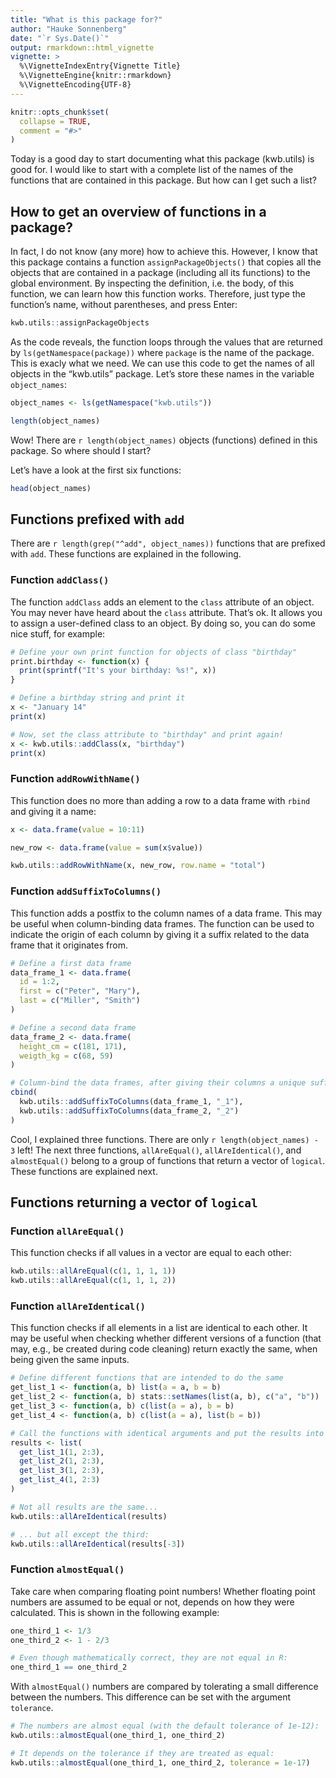 ```yaml
---
title: "What is this package for?"
author: "Hauke Sonnenberg"
date: "`r Sys.Date()`"
output: rmarkdown::html_vignette
vignette: >
  %\VignetteIndexEntry{Vignette Title}
  %\VignetteEngine{knitr::rmarkdown}
  %\VignetteEncoding{UTF-8}
---
```


```r
knitr::opts_chunk$set(
  collapse = TRUE,
  comment = "#>"
)
```

Today is a good day to start documenting what this package (kwb.utils) is good
for. I would like to start with a complete list of the names of the functions
that are contained in this package. But how can I get such a list? 

## How to get an overview of functions in a package?

In fact, I do not know (any more) how to achieve this. However, I know that this
package contains a function `assignPackageObjects()` that copies all the objects
that are contained in a package (including all its functions) to the global
environment. By inspecting the definition, i.e. the body, of this function, we
can learn how this function works. Therefore, just type the function's name, 
without parentheses, and press Enter:

```r
kwb.utils::assignPackageObjects
```

As the code reveals, the function loops through the values that are returned by
`ls(getNamespace(package))` where `package` is the name of the package. This is
exacly what we need. We can use this code to get the names of all objects in the
"kwb.utils" package. Let's store these names in the variable `object_names`: 

```r
object_names <- ls(getNamespace("kwb.utils"))

length(object_names)
```

Wow! There are `r length(object_names)` objects (functions) defined in this
package. So where should I start? 

Let's have a look at the first six functions:

```r
head(object_names)
```

## Functions prefixed with `add`

There are `r length(grep("^add", object_names))` functions that are prefixed 
with `add`. These functions are explained in the following.

### Function `addClass()`

The function `addClass` adds an element to the `class` attribute of an object. 
You may never have heard about the `class` attribute. That's ok. It allows you
to assign a user-defined class to an object. By doing so, you can do some
nice stuff, for example:

```r
# Define your own print function for objects of class "birthday"
print.birthday <- function(x) {
  print(sprintf("It's your birthday: %s!", x))
}

# Define a birthday string and print it
x <- "January 14"
print(x)

# Now, set the class attribute to "birthday" and print again!
x <- kwb.utils::addClass(x, "birthday")
print(x)
```

### Function `addRowWithName()`

This function does no more than adding a row to a data frame with `rbind` and
giving it a name:

```r
x <- data.frame(value = 10:11)

new_row <- data.frame(value = sum(x$value))

kwb.utils::addRowWithName(x, new_row, row.name = "total")
```

### Function `addSuffixToColumns()`

This function adds a postfix to the column names of a data frame. This may be
useful when column-binding data frames. The function can be used to indicate the
origin of each column by giving it a suffix related to the data frame that it
originates from.

```r
# Define a first data frame
data_frame_1 <- data.frame(
  id = 1:2, 
  first = c("Peter", "Mary"), 
  last = c("Miller", "Smith")
)

# Define a second data frame
data_frame_2 <- data.frame(
  height_cm = c(181, 171),
  weigth_kg = c(68, 59)
)

# Column-bind the data frames, after giving their columns a unique suffix
cbind(
  kwb.utils::addSuffixToColumns(data_frame_1, "_1"),
  kwb.utils::addSuffixToColumns(data_frame_2, "_2")
)
```

Cool, I explained three functions. There are only `r length(object_names) - 3`
left! The next three functions, `allAreEqual()`, `allAreIdentical()`, and
`almostEqual()` belong to a group of functions that return a vector of
`logical`. These functions are explained next.

## Functions returning a vector of `logical`

### Function `allAreEqual()`

This function checks if all values in a vector are equal to each other:

```r
kwb.utils::allAreEqual(c(1, 1, 1, 1))
kwb.utils::allAreEqual(c(1, 1, 1, 2))
```

### Function `allAreIdentical()`

This function checks if all elements in a list are identical to each other. It
may be useful when checking whether different versions of a function (that may,
e.g., be created during code cleaning) return exactly the same, when being given
the same inputs.

```r
# Define different functions that are intended to do the same
get_list_1 <- function(a, b) list(a = a, b = b)
get_list_2 <- function(a, b) stats::setNames(list(a, b), c("a", "b"))
get_list_3 <- function(a, b) c(list(a = a), b = b)
get_list_4 <- function(a, b) c(list(a = a), list(b = b))

# Call the functions with identical arguments and put the results into a list
results <- list(
  get_list_1(1, 2:3), 
  get_list_2(1, 2:3), 
  get_list_3(1, 2:3),
  get_list_4(1, 2:3)
)

# Not all results are the same...
kwb.utils::allAreIdentical(results)

# ... but all except the third:
kwb.utils::allAreIdentical(results[-3])
```


### Function `almostEqual()`

Take care when comparing floating point numbers! Whether floating point numbers
are assumed to be equal or not, depends on how they were calculated. This is 
shown in the following example:

```r
one_third_1 <- 1/3
one_third_2 <- 1 - 2/3

# Even though mathematically correct, they are not equal in R:
one_third_1 == one_third_2
```

With `almostEqual()` numbers are compared by tolerating a small difference 
between the numbers. This difference can be set with the argument `tolerance`.

```r
# The numbers are almost equal (with the default tolerance of 1e-12):
kwb.utils::almostEqual(one_third_1, one_third_2)

# It depends on the tolerance if they are treated as equal:
kwb.utils::almostEqual(one_third_1, one_third_2, tolerance = 1e-17)
```

